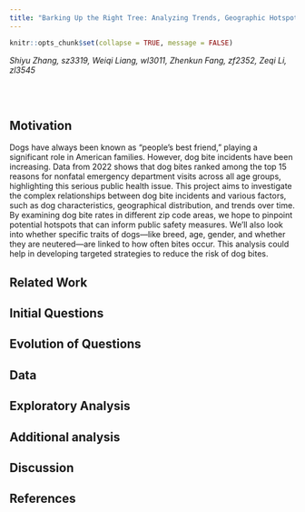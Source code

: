 ```yaml
---
title: "Barking Up the Right Tree: Analyzing Trends, Geographic Hotspots, and Contributing Factors of NYC Dogbites"
---
```


```r
knitr::opts_chunk$set(collapse = TRUE, message = FALSE)
```

*Shiyu Zhang, sz3319, Weiqi Liang, wl3011, Zhenkun Fang, zf2352, Zeqi Li, zl3545*

<br><br> 

## Motivation

Dogs have always been known as "people's best friend," playing a significant role in American families. However, dog bite incidents have been increasing. Data from 2022 shows that dog bites ranked among the top 15 reasons for nonfatal emergency department visits across all age groups, highlighting this serious public health issue. This project aims to investigate the complex relationships between dog bite incidents and various factors, such as dog characteristics, geographical distribution, and trends over time. By examining dog bite rates in different zip code areas, we hope to pinpoint potential hotspots that can inform public safety measures. We’ll also look into whether specific traits of dogs—like breed, age, gender, and whether they are neutered—are linked to how often bites occur. This analysis could help in developing targeted strategies to reduce the risk of dog bites.

## Related Work

## Initial Questions

## Evolution of Questions

## Data

## Exploratory Analysis

## Additional analysis

## Discussion

## References